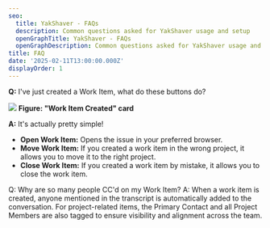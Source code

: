 ```yaml
---
seo:
  title: YakShaver - FAQs
  description: Common questions asked for YakShaver usage and setup
  openGraphTitle: YakShaver - FAQs
  openGraphDescription: Common questions asked for YakShaver usage and setup
title: FAQ
date: '2025-02-11T13:00:00.000Z'
displayOrder: 1
---
```


**Q:** I've just created a Work Item, what do these buttons do?

![](/YakShaver/Docs/Work-Item-Card.png)
**Figure: "Work Item Created" card**

**A:** It's actually pretty simple!

* **Open Work Item:** Opens the issue in your preferred browser.
* **Move Work Item:** If you created a work item in the wrong project, it allows you to move it to the right project.
* **Close Work Item:** If you created a work item by mistake, it allows you to close the work item.

Q: Why are so many people CC'd on my Work Item?
A: When a work item is created, anyone mentioned in the transcript is automatically added to the conversation. For project-related items, the Primary Contact and all Project Members are also tagged to ensure visibility and alignment across the team.
